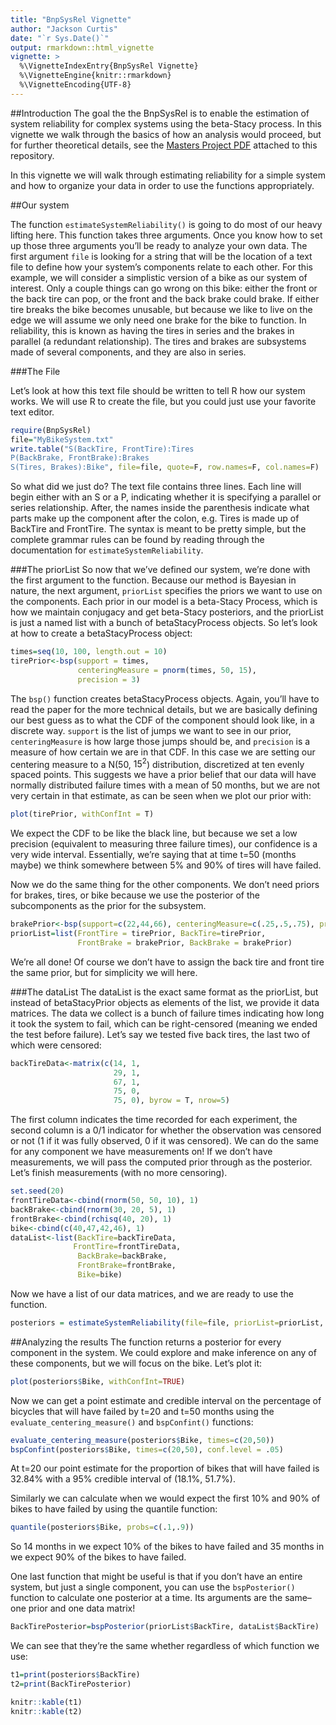```yaml
---
title: "BnpSysRel Vignette"
author: "Jackson Curtis"
date: "`r Sys.Date()`"
output: rmarkdown::html_vignette
vignette: >
  %\VignetteIndexEntry{BnpSysRel Vignette}
  %\VignetteEngine{knitr::rmarkdown}
  %\VignetteEncoding{UTF-8}
---
```


##Introduction
The goal the the BnpSysRel is to enable the estimation of system reliability for complex systems using the beta-Stacy process. In this vignette we walk through the basics of how an analysis would proceed, but for further theoretical details, see the [Masters Project PDF](https://github.com/jntrcs/BnpSysRel/blob/master/MastersProject.pdf) attached to this repository.

In this vignette we will walk through estimating reliability for a simple system and how to organize your data in order to use the functions appropriately.  

##Our system

The function `estimateSystemReliability()` is going to do most of our heavy lifting here. This function takes three arguments. Once you know how to set up those three arguments you'll be ready to analyze your own data. The first argument `file` is looking for a string that will be the location of a text file to define how your system's components relate to each other. For this example, we will consider a simplistic version of a bike as our system of interest. Only a couple things can go wrong on this bike: either the front or the back tire can pop, or the front and the back brake could brake. If either tire breaks the bike becomes unusable, but because we like to live on the edge we will assume we only need one brake for the bike to function. In reliability, this is known as having the tires in series and the brakes in parallel (a redundant relationship). The tires and brakes are subsystems made of several components, and they are also in series.

###The File

Let's look at how this text file should be written to tell R how our system works. We will use R to create the file, but you could just use your favorite text editor.

```r
require(BnpSysRel)
file="MyBikeSystem.txt"
write.table("S(BackTire, FrontTire):Tires
P(BackBrake, FrontBrake):Brakes
S(Tires, Brakes):Bike", file=file, quote=F, row.names=F, col.names=F)
```

So what did we just do? The text file contains three lines. Each line will begin either with an S or a P, indicating whether it is specifying a parallel or series relationship. After, the names inside the parenthesis indicate what parts make up the component after the colon, e.g. Tires is made up of BackTire and FrontTire. The syntax is meant to be pretty simple, but the complete grammar rules can be found by reading through the documentation for `estimateSystemReliability`.

###The priorList
So now that we've defined our system, we're done with the first argument to the function. Because our method is Bayesian in nature, the next argument, `priorList` specifies the priors we want to use on the components. Each prior in our model is a beta-Stacy Process, which is how we maintain conjugacy and get beta-Stacy posteriors, and the priorList is just a named list with a bunch of betaStacyProcess objects. So let's look at how to create a betaStacyProcess object:

```r
times=seq(10, 100, length.out = 10)
tirePrior<-bsp(support = times,
               centeringMeasure = pnorm(times, 50, 15),
               precision = 3)
```

The `bsp()` function creates betaStacyProcess objects. Again, you'll have to read the paper for the more technical details, but we are basically defining our best guess as to what the CDF of the component should look like, in a discrete way. `support` is the list of jumps we want to see in our prior, `centeringMeasure` is how large those jumps should be, and `precision` is a measure of how certain we are in that CDF. In this case we are setting our centering measure to a N(50, $15^2$) distribution, discretized at ten evenly spaced points. This suggests we have a prior belief that our data will have normally distributed failure times with a mean of 50 months, but we are not very certain in that estimate, as can be seen when we plot our prior with:

```r
plot(tirePrior, withConfInt = T)
```

We expect the CDF to be like the black line, but because we set a low precision (equivalent to measuring three failure times), our confidence is a very wide interval. Essentially, we're saying that at time t=50 (months maybe) we think somewhere between 5% and 90% of tires will have failed.

Now we do the same thing for the other components. We don't need priors for brakes, tires, or bike because we use the posterior of the subcomponents as the prior for the subsystem.

```r
brakePrior<-bsp(support=c(22,44,66), centeringMeasure=c(.25,.5,.75), precision = 1)
priorList=list(FrontTire = tirePrior, BackTire=tirePrior,
               FrontBrake = brakePrior, BackBrake = brakePrior)
```

We're all done! Of course we don't have to assign the back tire and front tire the same prior, but for simplicity we will here. 

###The dataList
The dataList is the exact same format as the priorList, but instead of betaStacyPrior objects as elements of the list, we provide it data matrices. The data we collect is a bunch of failure times indicating how long it took the system to fail, which can be right-censored (meaning we ended the test before failure). Let's say we tested five back tires, the last two of which were censored:

```r
backTireData<-matrix(c(14, 1,
                       29, 1,
                       67, 1,
                       75, 0,
                       75, 0), byrow = T, nrow=5)
```

The first column indicates the time recorded for each experiment, the second column is a 0/1 indicator for whether the observation was censored or not (1 if it was fully observed, 0 if it was censored). We can do the same for any component we have measurements on! If we don't have measurements, we will pass the computed prior through as the posterior. Let's finish measurements (with no more censoring).

```r
set.seed(20)
frontTireData<-cbind(rnorm(50, 50, 10), 1)
backBrake<-cbind(rnorm(30, 20, 5), 1)
frontBrake<-cbind(rchisq(40, 20), 1)
bike<-cbind(c(40,47,42,46), 1)
dataList<-list(BackTire=backTireData,
              FrontTire=frontTireData,
               BackBrake=backBrake,
               FrontBrake=frontBrake,
               Bike=bike)
```

Now we have a list of our data matrices, and we are ready to use the function.

```r
posteriors = estimateSystemReliability(file=file, priorList=priorList, dataList=dataList)
```

##Analyzing the results
The function returns a posterior for every component in the system. We could explore and make inference on any of these components, but we will focus on the bike. Let's plot it: 

```r
plot(posteriors$Bike, withConfInt=TRUE)
```

Now we can get a point estimate and credible interval on the percentage of bicycles that will have failed by t=20 and t=50 months using the `evaluate_centering_measure()` and `bspConfint()` functions:

```r
evaluate_centering_measure(posteriors$Bike, times=c(20,50))
bspConfint(posteriors$Bike, times=c(20,50), conf.level = .05)
```

At t=20 our point estimate for the proportion of bikes that will have failed is 32.84% with a 95% credible interval of (18.1%, 51.7%).

Similarly we can calculate when we would expect the first 10% and 90% of bikes to have failed by using the quantile function:

```r
quantile(posteriors$Bike, probs=c(.1,.9))
```
So 14 months in we expect 10% of the bikes to have failed and 35 months in we expect 90% of the bikes to have failed.

One last function that might be useful is that if you don't have an entire system, but just a single component, you can use the `bspPosterior()` function to calculate one posterior at a time. Its arguments are the same--one prior and one data matrix!
```r
BackTirePosterior=bspPosterior(priorList$BackTire, dataList$BackTire)
```


We can see that they're the same whether regardless of which function we use:

```r
t1=print(posteriors$BackTire)
t2=print(BackTirePosterior)
```
```r
knitr::kable(t1)
knitr::kable(t2)
```




